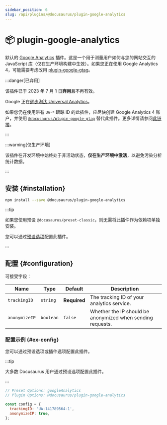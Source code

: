 ```yaml
---
sidebar_position: 6
slug: /api/plugins/@docusaurus/plugin-google-analytics
---
```


# 📦 plugin-google-analytics


默认的 [Google Analytics](https://developers.google.com/analytics/devguides/collection/analyticsjs/) 插件。这是一个用于测量用户如何与您的网站交互的 JavaScript 库（仅在生产环境构建中生效）。如果您正在使用 Google Analytics 4，可能需要考虑改用 [plugin-google-gtag](./plugin-google-gtag.mdx)。

:::danger[已弃用]

该插件已于 2023 年 7 月 1 日**弃用**且不再有效。

Google 正在[逐步淘汰 Universal Analytics](https://blog.google/products/marketingplatform/analytics/prepare-for-future-with-google-analytics-4/)。

如果您仍在使用带有 `UA-*` 跟踪 ID 的此插件，应尽快创建 Google Analytics 4 账户，并使用 [`@docusaurus/plugin-google-gtag`](./plugin-google-gtag.mdx) 替代此插件。更多详情请参阅[此链接](https://github.com/facebook/docusaurus/issues/7221)。

:::

:::warning[仅生产环境]

该插件在开发环境中始终处于非活动状态，**仅在生产环境中激活**，以避免污染分析统计数据。

:::

## 安装 {#installation}

```bash npm2yarn
npm install --save @docusaurus/plugin-google-analytics
```

:::tip

如果您使用预设 `@docusaurus/preset-classic`，则无需将此插件作为依赖项单独安装。

您可以通过[预设选项](../../using-plugins.mdx#docusauruspreset-classic)配置此插件。

:::

## 配置 {#configuration}

可接受字段：

<APITable>

| Name | Type | Default | Description |
| --- | --- | --- | --- |
| `trackingID` | `string` | **Required** | The tracking ID of your analytics service. |
| `anonymizeIP` | `boolean` | `false` | Whether the IP should be anonymized when sending requests. |

</APITable>

### 配置示例 {#ex-config}

您可以通过预设选项或插件选项配置此插件。

:::tip

大多数 Docusaurus 用户通过预设选项配置此插件。

:::

```js config-tabs
// Preset Options: googleAnalytics
// Plugin Options: @docusaurus/plugin-google-analytics

const config = {
  trackingID: 'UA-141789564-1',
  anonymizeIP: true,
};
```
